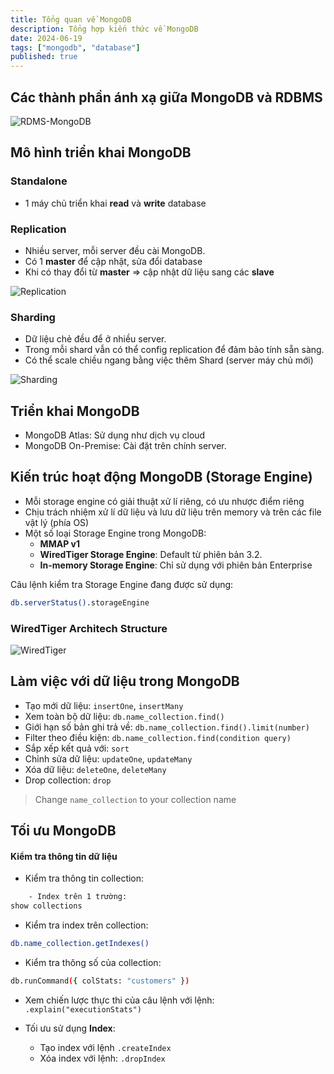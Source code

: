 ```yaml
---
title: Tổng quan về MongoDB  
description: Tổng hợp kiến thức về MongoDB
date: 2024-06-19
tags: ["mongodb", "database"]
published: true
---
```


## Các thành phần ánh xạ giữa MongoDB và RDBMS 

![RDMS-MongoDB](https://beginnersbook.com/wp-content/uploads/2017/09/RDBMS_MongoDB_Mapping.jpg)

## Mô hình triển khai MongoDB 

### Standalone

- 1 máy chủ triển khai **read** và **write** database


### Replication

- Nhiều server, mỗi server đều cài MongoDB. 
- Có 1 **master** để cập nhật, sửa đổi database
- Khi có thay đổi từ **master** => cập nhật dữ liệu sang các **slave**

![Replication](https://www.researchgate.net/publication/341951020/figure/fig3/AS:940967003705344@1601355424060/Replica-Set-architecture-in-MongoDB.png)

### Sharding

- Dữ liệu chẻ đều để ở nhiều server.
- Trong mỗi shard vẫn có thể config replication để đảm bảo tính sẵn sàng.
- Có thể scale chiều ngang bằng việc thêm Shard (server máy chủ mới)

![Sharding](https://webimages.mongodb.com/_com_assets/cms/kyc0jb18ofictfyzk-image3.png?auto=format%252Ccompress)


## Triển khai MongoDB

- MongoDB Atlas: Sử dụng như dịch vụ cloud
- MongoDB On-Premise: Cài đặt trên chính server.

## Kiến trúc hoạt động MongoDB (Storage Engine)

- Mỗi storage engine có giải thuật xử lí riêng, có ưu nhược điểm riêng
- Chịu trách nhiệm xử lí dữ liệu và lưu dữ liệu trên memory và trên các file vật lý (phía OS)
- Một số loại Storage Engine trong MongoDB:
    - **MMAP v1** 
    - **WiredTiger Storage Engine**: Default từ phiên bản 3.2.  
    - **In-memory Storage Engine**: Chỉ sử dụng với phiên bản Enterprise

Câu lệnh kiểm tra Storage Engine đang được sử dụng:

```bash
db.serverStatus().storageEngine
```

### WiredTiger Architech Structure

![WiredTiger](http://nicewoong.github.io/assets/wiredtiger_internal.jpg)

## Làm việc với dữ liệu trong MongoDB 

- Tạo mới dữ liệu: `insertOne`, `insertMany`
- Xem toàn bộ dữ liệu: `db.name_collection.find()`
- Giới hạn số bản ghi trả về: `db.name_collection.find().limit(number)`
- Filter theo điều kiện: `db.name_collection.find(condition query)`
- Sắp xếp kết quả với: `sort`
- Chỉnh sửa dữ liệu: `updateOne`, `updateMany`
- Xóa dữ liệu: `deleteOne`, `deleteMany`
- Drop collection: `drop`

> Change `name_collection` to your collection name

## Tối ưu MongoDB

#### Kiểm tra thông tin dữ liệu 

- Kiểm tra thông tin collection: 

```bash 
    - Index trên 1 trường: 
show collections
```

- Kiểm tra index trên collection: 

```bash
db.name_collection.getIndexes() 
```

- Kiểm tra thông số của collection:

```bash
db.runCommand({ colStats: "customers" }) 
```

- Xem chiến lược thực thi của câu lệnh với lệnh: `.explain("executionStats")`

- Tối ưu sử dụng **Index**: 
    - Tạo index với lệnh `.createIndex`
    - Xóa index với lệnh: `.dropIndex`